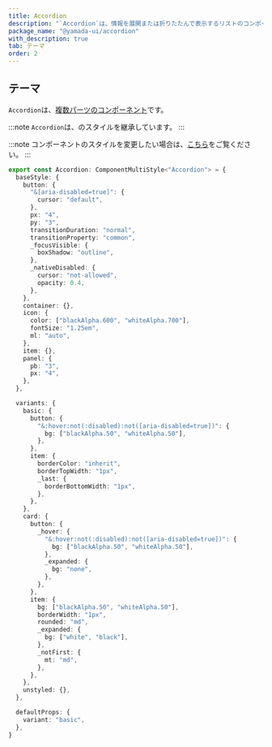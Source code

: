 ```yaml
---
title: Accordion
description: "`Accordion`は、情報を展開または折りたたんで表示するリストのコンポーネントです。"
package_name: "@yamada-ui/accordion"
with_description: true
tab: テーマ
order: 2
---
```


## テーマ

`Accordion`は、[複数パーツのコンポーネント](/styled-system/theming/component-styles#複数パーツのコンポーネント)です。

:::note
`Accordion`は、のスタイルを継承しています。
:::

:::note
コンポーネントのスタイルを変更したい場合は、[こちら](/styled-system/theming/customize-theme#コンポーネントのスタイルを変更する)をご覧ください。
:::

```ts
export const Accordion: ComponentMultiStyle<"Accordion"> = {
  baseStyle: {
    button: {
      "&[aria-disabled=true]": {
        cursor: "default",
      },
      px: "4",
      py: "3",
      transitionDuration: "normal",
      transitionProperty: "common",
      _focusVisible: {
        boxShadow: "outline",
      },
      _nativeDisabled: {
        cursor: "not-allowed",
        opacity: 0.4,
      },
    },
    container: {},
    icon: {
      color: ["blackAlpha.600", "whiteAlpha.700"],
      fontSize: "1.25em",
      ml: "auto",
    },
    item: {},
    panel: {
      pb: "3",
      px: "4",
    },
  },

  variants: {
    basic: {
      button: {
        "&:hover:not(:disabled):not([aria-disabled=true])": {
          bg: ["blackAlpha.50", "whiteAlpha.50"],
        },
      },
      item: {
        borderColor: "inherit",
        borderTopWidth: "1px",
        _last: {
          borderBottomWidth: "1px",
        },
      },
    },
    card: {
      button: {
        _hover: {
          "&:hover:not(:disabled):not([aria-disabled=true])": {
            bg: ["blackAlpha.50", "whiteAlpha.50"],
          },
          _expanded: {
            bg: "none",
          },
        },
      },
      item: {
        bg: ["blackAlpha.50", "whiteAlpha.50"],
        borderWidth: "1px",
        rounded: "md",
        _expanded: {
          bg: ["white", "black"],
        },
        _notFirst: {
          mt: "md",
        },
      },
    },
    unstyled: {},
  },

  defaultProps: {
    variant: "basic",
  },
}
```
